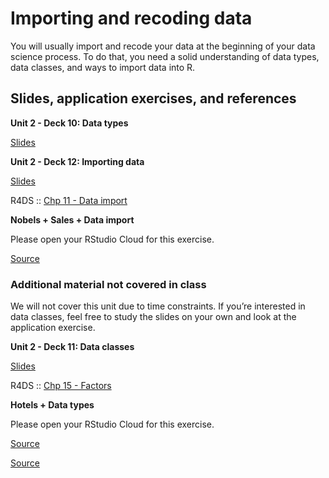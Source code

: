 # Importing and recoding data {#importing-recoding-data}

You will usually import and recode your data at the beginning of your data science process.
To do that, you need a solid understanding of data types, data classes, and ways to import data into R.

## Slides, application exercises, and references

::: slide-deck
**Unit 2 - Deck 10: Data types**

::: slides
[Slides](https://lukas-jue.github.io/intro-tidyverse-2022-summer/slides/u2-d10-data-types/u2-d10-data-types.html#1)
:::
:::

::: slide-deck
**Unit 2 - Deck 12: Importing data**

::: slides
[Slides](https://lukas-jue.github.io/intro-tidyverse-2022-summer/slides/u2-d12-data-import/u2-d12-data-import.html#1)
:::

::: reading
R4DS :: [Chp 11 - Data import](https://r4ds.had.co.nz/data-import.html)
:::
:::

::: application-exercise
**Nobels + Sales + Data import**

Please open your RStudio Cloud for this exercise.

::: source
[Source](https://github.com/lukas-jue/intro-tidyverse-2022-summer/blob/master/docs/application-exercises/ae-06-nobels-sales-dataimport/nobels-csv.Rmd)
:::

<!-- ::: source -->

<!-- [Solution, `.Rmd` file](https://github.com/lukas-jue/intro-tidyverse-2022-summer/blob/master/docs/application-exercises/ae-06-nobels-sales-dataimport/nobels-csv-solution.Rmd) -->

<!-- ::: -->
:::

<!-- ::: {.source} -->

<!-- [Source](https://github.com/lukas-jue/intro-tidyverse-2022-summer/blob/master/docs/application-exercises/ae-06-nobels-sales-dataimport/sales-excel.Rmd) -->

<!-- ::: -->

<!-- ::: -->

### Additional material not covered in class

We will not cover this unit due to time constraints.
If you're interested in data classes, feel free to study the slides on your own and look at the application exercise.

::: slide-deck
**Unit 2 - Deck 11: Data classes**

::: slides
[Slides](https://lukas-jue.github.io/intro-tidyverse-2022-summer/slides/u2-d11-data-classes/u2-d11-data-classes.html#1)
:::

::: reading
R4DS :: [Chp 15 - Factors](https://r4ds.had.co.nz/factors.html)
:::
:::

::: application-exercise
**Hotels + Data types**

Please open your RStudio Cloud for this exercise.

::: source
[Source](https://github.com/lukas-jue/intro-tidyverse-2022-summer/blob/master/docs/application-exercises/ae-05-hotels-datatypes/hotels-forcats.Rmd)
:::

::: source
[Source](https://github.com/lukas-jue/intro-tidyverse-2022-summer/blob/master/docs/application-exercises/ae-05-hotels-datatypes/type-coercion.Rmd)
:::
:::
